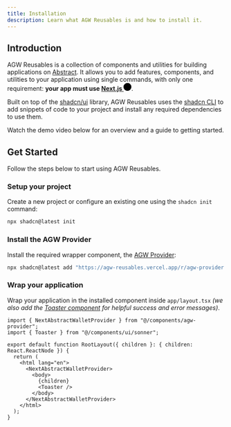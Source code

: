 ```yaml
---
title: Installation
description: Learn what AGW Reusables is and how to install it.
---
```



## Introduction

AGW Reusables is a collection of components and utilities for building applications on [Abstract](https://abs.xyz).
It allows you to add features, components, and utilities to your application using single commands,
with only one requirement: **your app must use [Next.js <svg xmlns="http://www.w3.org/2000/svg" viewBox="0 0 180 180" width="18" className="inline ml-1"><mask height="180" id="nextjs-mask" maskUnits="userSpaceOnUse" width="180" x="0" y="0" style={{maskType: 'alpha'}}><circle cx="90" cy="90" fill="black" r="90"></circle></mask><g mask="url(#nextjs-mask)"><circle cx="90" cy="90" fill="black" r="90"></circle><path d="M149.508 157.52L69.142 54H54V125.97H66.1136V69.3836L139.999 164.845C143.333 162.614 146.509 160.165 149.508 157.52Z" fill="url(#nextjs-paint0)"></path><rect fill="url(#nextjs-paint1)" height="72" width="12" x="115" y="54"></rect></g><defs><linearGradient gradientUnits="userSpaceOnUse" id="nextjs-paint0" x1="109" x2="144.5" y1="116.5" y2="160.5"><stop stopColor="white"></stop><stop offset="1" stopColor="white" stopOpacity="0"></stop></linearGradient><linearGradient gradientUnits="userSpaceOnUse" id="nextjs-paint1" x1="121" x2="120.799" y1="54" y2="106.875"><stop stopColor="white"></stop><stop offset="1" stopColor="white" stopOpacity="0"></stop></linearGradient></defs></svg>](https://nextjs.org/docs)**.

Built on top of the [shadcn/ui](https://ui.shadcn.com/) library, AGW Reusables uses the [shadcn CLI](https://ui.shadcn.com/docs/cli) to add snippets of code to your project and install any required dependencies to use them.


Watch the demo video below for an overview and a guide to getting started.

<HeroVideoDialog
  className="my-8"
  animationStyle="from-center"
  videoSrc="https://www.youtube.com/embed/Yz7zhuhuVRE"
  thumbnailSrc="/agw-ui-thumb.png"
  thumbnailAlt="AGW Reusables Demo Video"
/>


## Get Started

Follow the steps below to start using AGW Reusables.

### Setup your project

Create a new project or configure an existing one using the `shadcn init` command:

```bash
npx shadcn@latest init
```

### Install the AGW Provider

Install the required wrapper component, the [AGW Provider](/docs/essentials/agw-provider):

```bash
npx shadcn@latest add "https://agw-reusables.vercel.app/r/agw-provider.json"
```

### Wrap your application

Wrap your application in the installed component inside `app/layout.tsx` _(we also add the [Toaster component](https://ui.shadcn.com/docs/components/sonner) for helpful success and error messages)_.

```tsx title="app/layout.tsx" showLineNumbers {1,2,7,10,12}
import { NextAbstractWalletProvider } from "@/components/agw-provider";
import { Toaster } from "@/components/ui/sonner";

export default function RootLayout({ children }: { children: React.ReactNode }) {
  return (
    <html lang="en">
      <NextAbstractWalletProvider>
        <body>
          {children}
          <Toaster />
        </body>
      </NextAbstractWalletProvider>
    </html>
  );
}
```
